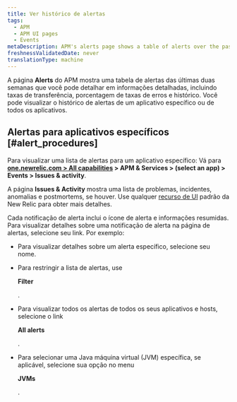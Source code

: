 ```yaml
---
title: Ver histórico de alertas
tags:
  - APM
  - APM UI pages
  - Events
metaDescription: APM's alerts page shows a table of alerts over the past two weeks that you can drill down into for details.
freshnessValidatedDate: never
translationType: machine
---
```


A página <DNT>**Alerts**</DNT> do APM mostra uma tabela de alertas das últimas duas semanas que você pode detalhar em informações detalhadas, incluindo taxas de transferência, porcentagem de taxas de erros e histórico. Você pode visualizar o histórico de alertas de um aplicativo específico ou de todos os aplicativos.

## Alertas para aplicativos específicos [#alert_procedures]

Para visualizar uma lista de alertas para um aplicativo específico: Vá para <DNT>**[one.newrelic.com > All capabilities](https://one.newrelic.com/all-capabilities) > APM & Services > (select an app) > Events > Issues & activity**</DNT>.

A página <DNT>**Issues & Activity**</DNT> mostra uma lista de problemas, incidentes, anomalias e postmortems, se houver. Use qualquer [recurso de UI](/docs/new-relic-solutions/new-relic-one/introduction-new-relic-platform) padrão da New Relic para obter mais detalhes.

Cada notificação de alerta inclui o ícone de alerta e informações resumidas. Para visualizar detalhes sobre uma notificação de alerta na página de alertas, selecione seu link. Por exemplo:

* Para visualizar detalhes sobre um alerta específico, selecione seu nome.

* Para restringir a lista de alertas, use

  <DNT>**Filter**</DNT>

  .

* Para visualizar todos os alertas de todos os seus aplicativos e hosts, selecione o link

  <DNT>**All alerts**</DNT>

  .

* Para selecionar uma Java máquina virtual (JVM) específica, se aplicável, selecione sua opção no menu

  <DNT>**JVMs**</DNT>

  .